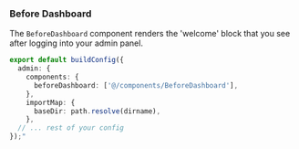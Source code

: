 ### Before Dashboard

The `BeforeDashboard` component renders the 'welcome' block that you see after logging into your admin panel.


```ts
export default buildConfig({
  admin: {
    components: {
      beforeDashboard: ['@/components/BeforeDashboard'],
    },
    importMap: {
      baseDir: path.resolve(dirname),
    },
  // ... rest of your config
});"
 ```


